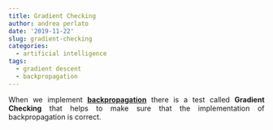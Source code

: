 ```yaml
---
title: Gradient Checking
author: andrea perlato
date: '2019-11-22'
slug: gradient-checking
categories:
  - artificial intelligence
tags:
  - gradient descent
  - backpropagation
---
```


<style>
body {
text-align: justify}
</style>

When we implement [**backpropagation**](https://www.andreaperlato.com/aipost/backpropagation/) there is a test called **Gradient Checking** that helps to make sure that the implementation of backpropagation is correct.
